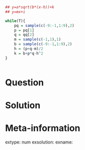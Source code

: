 ```r
## y=a*sqrt(b*(x-h))+k
## y=mx+i

while(T){
    pq = sample(c(-9:-1,1:9),2)
    p = pq[1]
    q = qq[2]
    m = sample(c(-1,1),1)
    b = sample(c(-9:-1,1:9),2)
    h = (p+q-m)/2
    k = b+p*q-h^2
}



```

Question
========



Solution
========



Meta-information
============
extype: num
exsolution: 
exname: 